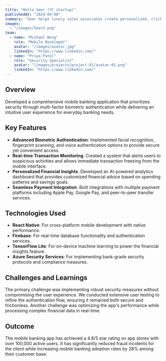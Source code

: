 ```yaml
---
title: "Hello Seer (YC startup)"
publishedAt: "2024-04-08"
summary: "Seer helps luxury sales associates create personalized, click-worthy sales content that increases customer engagement and drives sales."
images:
  - "/images/Seer2.png"
team:
  - name: "Michael Wong"
    role: "Mobile Developer"
    avatar: "/images/avatar.jpg"
    linkedIn: "https://www.linkedin.com/"
  - name: "Priya Patel"
    role: "Security Specialist"
    avatar: "/images/projects/project-01/avatar-01.png"
    linkedIn: "https://www.linkedin.com/"
---
```


## Overview

Developed a comprehensive mobile banking application that prioritizes security through multi-factor biometric authentication while delivering an intuitive user experience for everyday banking needs.

## Key Features

- **Advanced Biometric Authentication**: Implemented facial recognition, fingerprint scanning, and voice authentication options to provide secure yet convenient access.
- **Real-time Transaction Monitoring**: Created a system that alerts users to suspicious activities and allows immediate transaction freezing from the mobile interface.
- **Personalized Financial Insights**: Developed an AI-powered analytics dashboard that provides customized financial advice based on spending patterns and savings goals.
- **Seamless Payment Integration**: Built integrations with multiple payment platforms including Apple Pay, Google Pay, and peer-to-peer transfer services.

## Technologies Used

- **React Native**: For cross-platform mobile development with native performance.
- **Firebase**: For real-time database functionality and authentication services.
- **TensorFlow Lite**: For on-device machine learning to power the financial insights feature.
- **Azure Security Services**: For implementing bank-grade security protocols and compliance measures.

## Challenges and Learnings

The primary challenge was implementing robust security measures without compromising the user experience. We conducted extensive user testing to refine the authentication flow, ensuring it remained both secure and frictionless. Another challenge was optimizing the app's performance while processing complex financial data in real-time.

## Outcome

The mobile banking app has achieved a 4.8/5 star rating on app stores with over 100,000 active users. It has significantly reduced fraud incidents for the client while increasing mobile banking adoption rates by 28% among their customer base.